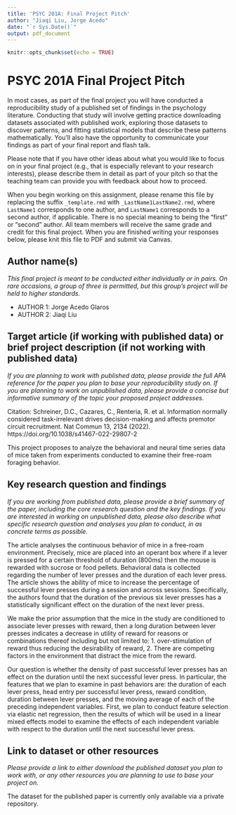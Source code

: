 ```yaml
---
title: 'PSYC 201A: Final Project Pitch'
author: "Jiaqi Liu, Jorge Acedo"
date: "`r Sys.Date()`"
output: pdf_document
---
```


```r
knitr::opts_chunk$set(echo = TRUE)
```

# PSYC 201A Final Project Pitch

In most cases, as part of the final project you will have conducted a reproducibility study of a published set of findings in the psychology literature. Conducting that study will involve getting practice downloading datasets associated with published work, exploring those datasets to discover patterns, and fitting statistical models that describe these patterns mathematically. You’ll also have the opportunity to communicate your findings as part of your final report and flash talk.

Please note that if you have other ideas about what you would like to focus on in your final project (e.g., that is especially relevant to your research interests), please describe them in detail as part of your pitch so that the teaching team can provide you with feedback about how to proceed. 

When you begin working on this assignment, please rename this file by replacing the suffix `_template.rmd` with `_LastName1LastName2.rmd`, where `LastName1` corresponds to one author, and `LastName1` corresponds to a second author, if applicable. There is no special meaning to being the "first" or "second" author. All team members will receive the same grade and credit for this final project. When you are finished writing your responses below, please knit this file to PDF and submit via Canvas. 

## Author name(s)
_This final project is meant to be conducted either individually or in pairs. On rare occasions, a group of three is permitted, but this group's project will be held to higher standards._

* AUTHOR 1: Jorge Acedo Glaros
* AUTHOR 2: Jiaqi Liu

## Target article (if working with published data) or brief project description (if not working with published data)
_If you are planning to work with published data, please provide the full APA reference for the paper you plan to base your reproducibility study on. If you are planning to work on unpublished data, please provide a concise but informative summary of the topic your proposed project addresses._

Citation: Schreiner, D.C., Cazares, C., Renteria, R. et al. Information normally considered task-irrelevant drives decision-making and affects premotor circuit recruitment. Nat Commun 13, 2134 (2022). https://doi.org/10.1038/s41467-022-29807-2

This project proposes to analyze the behavioral and neural time series data of mice taken from experiments conducted to examine their free-roam foraging behavior. 

## Key research question and findings
_If you are working from published data, please provide a brief summary of the paper, including the core research question and the key findings. If you are interested in working on unpublished data, please also describe what specific research question and analyses you plan to conduct, in as concrete terms as possible._

The article analyses the continuous behavior of mice in a free-roam environment. Precisely, mice are placed into an operant box where if a lever is pressed for a certain threshold of duration (800ms) then the mouse is rewarded with sucrose or food pellets. Behavioral data is collected regarding the number of lever presses and the duration of each lever press. The article shows the ability of mice to increase the percentage of successful lever presses during a session and across sessions. Specifically, the authors found that the duration of the previous six lever presses has a statistically significant effect on the duration of the next lever press.

We make the prior assumption that the mice in the study are conditioned to associate lever presses with reward, then a long duration between lever presses indicates a decrease in utility of reward for reasons or combinations thereof including but not limited to: 1. over-stimulation of reward thus reducing the desirability of reward, 2. There are competing factors in the environment that distract the mice from the reward. 

Our question is whether the density of past successful lever presses has an effect on the duration until the next successful lever press. In particular, the features that we plan to examine in past behaviors are: the duration of each lever press, head entry per successful lever press, reward condition, duration between lever presses, and the moving average of each of the preceding independent variables. First, we plan to conduct feature selection via elastic net regression, then the results of which will be used in a linear mixed effects model to examine the effects of each independent variable with respect to the duration until the next successful lever press.

## Link to dataset or other resources
_Please provide a link to either download the published dataset you plan to work with, or any other resources you are planning to use to base your project on._

The dataset for the published paper is currently only available via a private repository.
